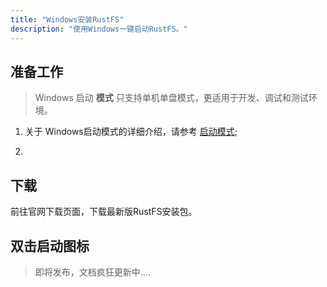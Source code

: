 ```yaml
---
title: "Windows安装RustFS"
description: "使用Windows一键启动RustFS。"
---
```



## 准备工作

> Windows 启动 **模式** 只支持单机单盘模式，更适用于开发、调试和测试环境。 

1. 关于 Windows启动模式的详细介绍，请参考 [启动模式](/docs/mode/);

2. 


## 下载

前往官网下载页面，下载最新版RustFS安装包。



## 双击启动图标



> 即将发布，文档疯狂更新中....
